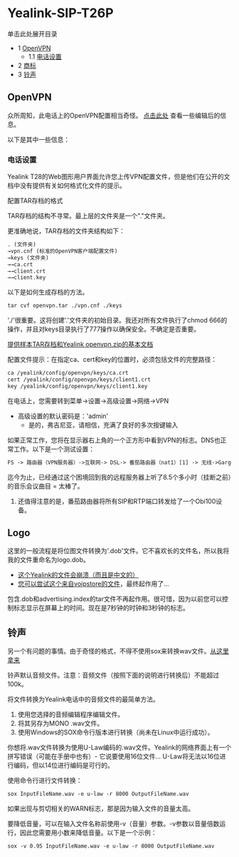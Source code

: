# Yealink-SIP-T26P

单击此处展开目录

* 1 [OpenVPN](#openvpn)
   * 1.1 [电话设置](#phone-setup)
* 2 [商标](#logo)
* 3 [铃声](#ring-tones)

## OpenVPN

众所周知，此电话上的OpenVPN配置相当奇怪。 [点击此处](http://www.pluteus.at/HelpDesk/ViewKBIssue.aspx?IssueID=852) 查看一些编辑后的信息。

以下是其中一些信息：

### 电话设置

Yealink T28的Web图形用户界面允许您上传VPN配置文件，但是他们在公开的文档中没有提供有关如何格式化文件的提示。

配置TAR存档的格式

TAR存档的结构不寻常。最上层的文件夹是一个"."文件夹。

更准确地说，TAR存档的文件夹结构如下：

```xml
. (文件夹)
→vpn.cnf (标准的OpenVPN客户端配置文件)
→keys (文件夹)
→→ca.crt
→→client.crt
→→client.key
```

以下是如何生成存档的方法。

```xml
tar cvf openvpn.tar ./vpn.cnf ./keys
```

'./'很重要。这将创建'.'文件夹的初始目录。我还对所有文件执行了chmod 666的操作，并且对keys目录执行了777操作以确保安全。不确定是否重要。

[提供样本TAR存档和Yealink openvpn.zip的基本文档](http://www.yealink.co.uk/assets/Document-Downloads/Open%20VPN.zip)

配置文件提示：在指定ca、cert和key的位置时，必须包括文件的完整路径：

```xml
ca /yealink/config/openvpn/keys/ca.crt
cert /yealink/config/openvpn/keys/client1.crt
key /yealink/config/openvpn/keys/client1.key
```

在电话上，您需要转到菜单->设置->高级设置->网络->VPN

* 高级设置的默认密码是：'admin'
   * 是的，弗吉尼亚，请相信，充满了良好的多次按键输入

如果正常工作，您将在显示器右上角的一个正方形中看到VPN的标志。DNS也正常工作。以下是一个测试设置：

```xml
FS -> 路由器（VPN服务器）->互联网-> DSL-> 番茄路由器（nat1）[1] -> 无线->Gargoyle路由器[客户路由]（nat2）-> Yealink（openvpn）
```

迄今为止，已经通过这个困境回到我的远程服务器上听了8.5个多小时（挂断之前）的音乐会议曲目 = 太棒了。

1. 还值得注意的是，番茄路由器将所有SIP和RTP端口转发给了一个Obi100设备。

## Logo

这里的一般流程是将位图文件转换为'.dob'文件。它不喜欢长的文件名，所以我将我的文件重命名为logo.dob。

* [这个Yealink的文件会崩溃（而且是中文的）](http://www.yealink.com/fae/How%20to%20change%20the%20YEALINK%20logo%20on%20LCD.rar)
* [您可以尝试这个来自voipstore的文件](http://support.voipstore.com/index.php?/Knowledgebase/Article/GetAttachment/202/3624)，最终起作用了...

包含.dob和advertising.index的tar文件不再起作用。很可惜，因为以前您可以控制标志显示在屏幕上的时间。现在是7秒钟的时钟和3秒钟的标志。

## 铃声

另一个有问题的事情。由于奇怪的格式，不得不使用sox来转换wav文件。[从这里拿来](http://forum.voipstore.com/yealink/600-creating-wav-files-for-yealink-ringtones.html)

铃声默认音频文件。注意：音频文件（按照下面的说明进行转换后）不能超过100k。

将文件转换为Yealink电话中的音频文件的最简单方法。

1. 使用您选择的音频编辑程序编辑文件。
2. 将其另存为MONO .wav文件。
3. 使用Windows的SOX命令行版本进行转换（尚未在Linux中运行成功）。

你想将.wav文件转换为使用U-Law编码的.wav文件。Yealink的网络界面上有一个拼写错误（可能在手册中也有）- 它说要使用16位文件... U-Law将无法以16位进行编码，但以14位进行编码是可行的。

使用命令行进行文件转换：

```xml
sox InputFileName.wav -e u-law -r 8000 OutputFileName.wav
```

如果出现与剪切相关的WARN标志，那是因为输入文件的音量太高。

要降低音量，可以在输入文件名称前使用-v（音量）参数。-v参数以音量倍数运行，因此您需要用小数来降低音量。以下是一个示例：

```xml
sox -v 0.95 InputFileName.wav -e u-law -r 8000 OutputFileName.wav
```